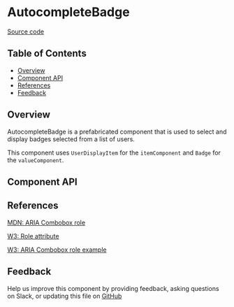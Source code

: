 
# AutocompleteBadge

[Source code](https://github.com/leemonade/bubbles/tree/main/packages/components/src/form/AutocompleteBadge/AutocompleteBadge.js)

## Table of Contents

<!-- START doctoc generated TOC please keep comment here to allow auto update -->
<!-- DON'T EDIT THIS SECTION, INSTEAD RE-RUN doctoc TO UPDATE -->

- [Overview](#overview)
- [Component API](#component-api)
- [References](#references)
- [Feedback](#feedback)

## Overview

AutocompleteBadge is a prefabricated component that is used to select and display badges selected from a list of users.

This component uses `UserDisplayItem` for the `itemComponent` and `Badge` for the `valueComponent`.

<ThemeProvider>
  <AutocompleteBadge
    label={'Student'}
    placeholder={'Search for a student'}
    data={[
      {
        value: 'Ana Alonso',
        name: 'Ana Alonso',
        label: 'Ana Alonso',
        children: 'Ana Alonso',
        avatar:
          'https://images.unsplash.com/photo-1508214751196-bcfd4ca60f91?ixid=MXwxMjA3fDB8MHxwaG90by1wYWdlfHx8fGVufDB8fHw%3D&ixlib=rb-1.2.1&auto=format&fit=crop&w=255&q=80',
      },
      {
        value: 'Antonia Hidalgo',
        name: 'Antonia Hidalgo',
        label: 'Antonia Hidalgo',
        children: 'Antonia Hidalgo',
        avatar:
          'https://images.unsplash.com/photo-1518791841217-8f162f1e1131?ixid=MXwxMjA3fDB8MHxwaG90by1wYWdlfHx8fGVufDB8fHw%3D&ixlib=rb-1.2.1&auto=format&fit=crop&w=255&q=80',
      },
      {
        value: 'Maria Merino',
        name: 'Maria Merino',
        label: 'Maria Merino',
        children: 'Maria Merino',
        avatar:
          'https://images.unsplash.com/photo-1641324379143-81128cbb7ee7?crop=entropy&cs=tinysrgb&fit=max&fm=jpg&ixid=MnwxfDB8MXxyYW5kb218MHx8fHx8fHx8MTY0MTgxMDY1Ng&ixlib=rb-1.2.1&q=80&w=1080',
      },
      {
        value: 'Miles Morales',
        name: 'Miles Morales',
        label: 'Miles Morales',
        children: 'Miles Morales',
        avatar:
          'https://images.unsplash.com/photo-1641664434328-6fe8a810e882?crop=entropy&cs=tinysrgb&fit=max&fm=jpg&ixid=MnwxfDB8MXxyYW5kb218MHx8fHx8fHx8MTY0MTg5MjUyMw&ixlib=rb-1.2.1&q=80&w=1080',
      },
    ]}
    nothingFoundLabel={'No maches found'}
  />
</ThemeProvider>

## Component API

<Preview>
  <Story id="organisms-form-autocompletebadge--playground" />
</Preview>

<Props of={AutocompleteBadge} />

## References

[MDN: ARIA Combobox role](https://developer.mozilla.org/en-US/docs/Web/Accessibility/ARIA/Roles/combobox_role)

[W3: Role attribute](https://www.w3.org/WAI/PF/HTML/wiki/RoleAttribute)

[W3: ARIA Combobox role example](https://www.w3.org/WAI/ARIA/apg/example-index/combobox/combobox-autocomplete-none.html)

## Feedback

Help us improve this component by providing feedback, asking questions on Slack, or updating this file on
[GitHub](https://github.com/leemonade/bubbles/edit/main/packages/components/src/form/AutocompleteBadge/AutocompleteBadge.mdx)
